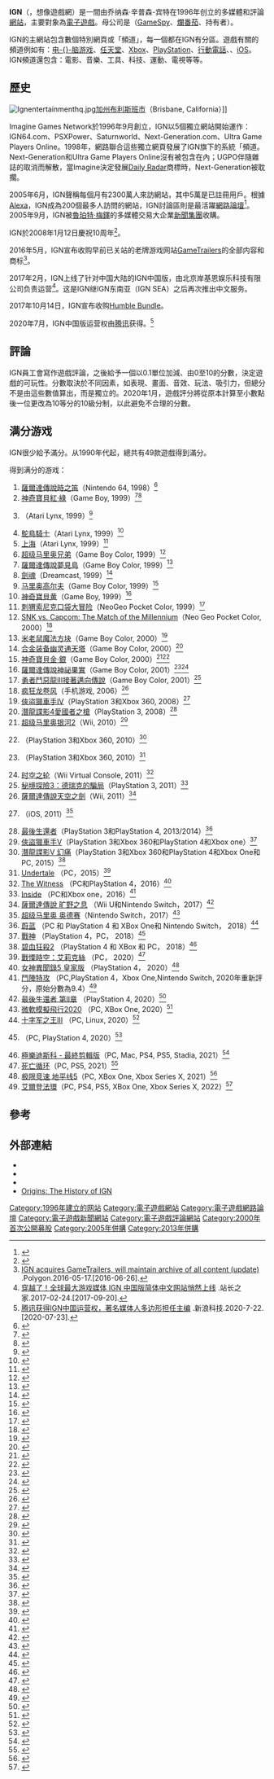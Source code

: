 {{noteTA
| G1=Games
| G2=IT
}}
{{Infobox dot-com company
| company_name = IGN Entertainment, Inc.
| company_logo = [[File:IGN_Entertainment_Logo.svg|250px]]
| caption = IGN的標誌
| company_type = {{tsl|en|j2 Global|}}子公司
| foundation = {{Startdate|1996|9}}
| location = {{USA}}[[加利福尼亚州|加利福尼亚州]][[旧金山|旧金山]]<ref>{{cite web|url=http://corp.ign.com/contact|title=Contact - IGN Etertainment|accessdate=31 May 2014|archive-date=2014-06-19|archive-url=https://web.archive.org/web/20140619024026/http://corp.ign.com/contact|dead-url=no}}</ref>
| commercial = 是
| num_employees = 400
| type = 遊戲娛樂
| registration = Free, IGN Insider, Founder's Club
| owner = j2 Global
| author = 乔纳森·辛普森-宾特<br/>{{tsl|en|Imagine Media|}}
| current_status = 活跃
| alexa = {{IncreaseNegative}} 364 ({{as of|2014|4|1|alt=April 2014}})<ref name="alexa">{{cite web |url= http://www.alexa.com/siteinfo/ign.com |title= Ign.com Site Info |publisher= [[Alexa_Internet|Alexa Internet]] |accessdate= 2014-04-01 |archive-date= 2012-03-12 |archive-url= https://www.webcitation.org/666hb1P6B?url=http://www.alexa.com/siteinfo/ign.com |dead-url= no }}</ref><!-- Updated monthly by OKBot. -->
}}
'''IGN'''（{{lang-en|Imagine Games Network}}，想像遊戲網）是一間由乔纳森·辛普森-宾特在1996年创立的多媒體和評論[[網站|網站]]，主要對象為[[電子遊戲|電子遊戲]]。母公司是'''{{lang|en|IGN Entertainment}}'''（[[GameSpy|GameSpy]]、[[爛番茄|爛番茄]]、{{tsl|en|AskMen|}}持有者）。

IGN的主網站包含數個特別網頁或「頻道」，每一個都在IGN有分區。遊戲有關的頻道例如有：[[電腦遊戲|电-{}-脑游戏]]、[[任天堂|任天堂]]、[[Xbox|Xbox]]、[[PlayStation|PlayStation]]、[[行動電話|行動電話]]、{{tsl|en|Retro|}}、[[iOS|iOS]]。IGN頻道還包含：電影、音樂、工具、科技、運動、電視等等。

== 歷史 ==
[[File:Ignentertainmenthq.jpg|thumb]][[加州|加州]][[布利斯班市|布利斯班市]]（Brisbane, California）]]

Imagine Games Network於1996年9月創立，IGN以5個獨立網站開始運作：IGN64.com、PSXPower、Saturnworld、Next-Generation.com、Ultra Game Players Online。1998年，網路聯合這些獨立網頁發展了IGN旗下的系統「頻道。Next-Generation和Ultra Game Players Online沒有被包含在內；UGPO伴隨雜誌的取消而解散，當Imagine決定發展[[Daily_Radar|Daily Radar]]商標時，Next-Generation被耽擱。

2005年6月，IGN聲稱每個月有2300萬人來訪網站，其中5萬是已註冊用戶。根據[[Alexa_Internet|Alexa]]，IGN成為200個最多人訪問的網站，IGN討論區則是最活躍[[網路論壇|網路論壇]]<ref>{{Cite web |url=http://www.alexa.com/data/details/main/ign.com |title=ign.com - Site Information from Alexa<!-- Bot generated title --> |accessdate=2008-10-04 |archive-date=2008-09-19 |archive-url=https://web.archive.org/web/20080919100359/http://www.alexa.com/data/details/main/ign.com |dead-url=no }}</ref>。2005年9月，IGN被[[魯珀特·梅鐸|魯珀特·梅鐸]]的多媒體交易大企業[[新聞集團|新聞集團]]收購。

IGN於2008年1月12日慶祝10周年<ref>{{Cite web |url=http://retro.ign.com/articles/845/845097p1.html |title=IGN: Origins: The History of IGN<!-- Bot generated title --> |access-date=2008-10-04 |archive-url=https://www.webcitation.org/666hbZYxa?url=http://retro.ign.com/articles/845/845097p1.html |archive-date=2012-03-12 |dead-url=yes }}</ref>。

2016年5月，IGN宣布收购早前已关站的老牌游戏网站[[GameTrailers|GameTrailers]]的全部内容和商标<ref>[http://www.polygon.com/2016/5/17/11692866/gametrailers-ign-acquisition-youtube-archive IGN acquires GameTrailers, will maintain archive of all content (update)] {{Wayback|url=http://www.polygon.com/2016/5/17/11692866/gametrailers-ign-acquisition-youtube-archive |date=20160519130208 }}.Polygon.2016-05-17.[2016-06-26].</ref>。

2017年2月，IGN上线了针对中国大陆的IGN中国版，由北京岸基恩娱乐科技有限公司负责运营<ref>[http://www.chinaz.com/news/2017/0224/663458.shtml 穿越了！全球最大游戏媒体 IGN 中国版简体中文网站悄然上线] {{Wayback|url=http://www.chinaz.com/news/2017/0224/663458.shtml |date=20170921000441 }}.站长之家.2017-02-24.[2017-09-20].</ref>。这是IGN继IGN东南亚（IGN SEA）之后再次推出中文服务。

2017年10月14日，IGN宣布收购[[Humble_Bundle|Humble Bundle]]。

2020年7月，IGN中国版运营权由[[腾讯|腾讯]]获得。<ref>[https://tech.sina.com.cn/roll/2020-07-22/doc-iivhvpwx6860263.shtml 腾讯获得IGN中国运营权，著名媒体人多边形担任主编] {{Wayback|url=https://tech.sina.com.cn/roll/2020-07-22/doc-iivhvpwx6860263.shtml |date=20200723134519 }}.新浪科技.2020-7-22.[2020-07-23].</ref>

== 評論 ==
IGN員工會寫作遊戲評論，之後給予一個以0.1單位加減、由0至10的分數，決定遊戲的可玩性。分數取決於不同因素，如表現、畫面、音效、玩法、吸引力，但總分不是由這些數值算出，而是獨立的。2020年1月，遊戲評分將從原本計算至小數點後一位更改為10等分的10級分制，以此避免不合理的分數。

== 满分游戏 ==
IGN很少給予滿分。从1990年代起，總共有49款遊戲得到滿分。

得到满分的游戏：
{{div col|colwidth=30em}}
# [[薩爾達傳說時之笛|薩爾達傳說時之笛]]（Nintendo 64, 1998）<ref>{{cite web |url=http://ign64.ign.com/articles/150/150437p1.html |publisher=IGN |date=1998-11-25 |accessdate=2012-02-23 |author=Schneider, Peer |title=The Legend of Zelda: Ocarina of Time —Nintendo 64 Review |archive-date=2012-03-12 |archive-url=https://www.webcitation.org/666hlQ1jJ?url=http://ign64.ign.com/articles/150/150437p1.html |dead-url=no }}</ref>
# [[神奇寶貝紅·綠|神奇寶貝紅·綠]]（Game Boy, 1999）<ref>{{cite web |url=http://gameboy.ign.com/articles/159/159846p1.html |publisher=IGN |date=1999-06-23 |accessdate=2012-02-23 |author=Harris, Craig |title=Pokemon Red —Game Boy Review |archive-date=2012-05-22 |archive-url=https://www.webcitation.org/67qbvzdpp?url=http://gameboy.ign.com/articles/159/159846p1.html |dead-url=no }}</ref><ref>{{cite web |url=http://gameboy.ign.com/articles/166/166708p1.html |publisher=IGN |date=1999-06-23 |accessdate=2012-02-23 |author=Harris, Craig |title=Pokemon Blue —Game Boy Review |archive-date=2012-02-11 |archive-url=https://web.archive.org/web/20120211163942/http://gameboy.ign.com/articles/166/166708p1.html |dead-url=no }}</ref>
# {{link-en|格子旗|Checkered Flag (1991 video game)}}（Atari Lynx, 1999）<ref>{{cite web |url=http://www.ign.com/articles/1999/07/07/checkered-flag |publisher=IGN |date=1999-07-06 |accessdate=2012-02-23 |author=Jung, Robert A. |title=Checkered Flag —Atari Lynx Review |archive-date=2012-11-03 |archive-url=https://web.archive.org/web/20121103040931/http://www.ign.com/articles/1999/07/07/checkered-flag |dead-url=no }}</ref>
# [[鴕鳥騎士|鴕鳥騎士]]（Atari Lynx, 1999）<ref>{{cite web |url=http://www.ign.com/articles/1999/07/07/joust-3 |publisher=IGN |date=1999-07-06 |accessdate=2012-02-23 |author=Jung, Robert A. |title=Joust —Atari Lynx Review |archive-date=2012-12-09 |archive-url=https://web.archive.org/web/20121209040458/http://www.ign.com/articles/1999/07/07/joust-3 |dead-url=no }}</ref>
# [[上海_(游戏)|上海]]（Atari Lynx, 1999）<ref>{{cite web |url=http://www.ign.com/articles/1999/07/07/shanghai |publisher=IGN |date=1999-07-06 |accessdate=2012-02-23 |author=Jung, Robert A. |title=Shanghai —Atari Lynx Review |archive-date=2012-12-29 |archive-url=https://web.archive.org/web/20121229150328/http://www.ign.com/articles/1999/07/07/shanghai |dead-url=no }}</ref>
# [[超级马里奥兄弟|超级马里奥兄弟]]（Game Boy Color, 1999）<ref>{{cite web |url=http://www.ign.com/articles/1999/07/22/super-mario-bros-deluxe |publisher=IGN |date=1999-07-21 |accessdate=2012-02-23 |author=Harris, Craig |title=Super Mario Bros. Deluxe —Game Boy Color Review |archive-date=2012-10-25 |archive-url=https://web.archive.org/web/20121025033603/http://www.ign.com/articles/1999/07/22/super-mario-bros-deluxe |dead-url=no }}</ref>
# [[塞尔达传说_梦见岛|薩爾達傳說夢見島]]（Game Boy Color, 1999）<ref>{{cite web |url=http://gameboy.ign.com/articles/160/160683p1.html |publisher=IGN |date=1999-09-17 |accessdate=2012-02-23 |author=Clevel和, Adam |title=Legend of Zelda: Link's Awakening DX —Game Boy Color Review |archive-date=2012-03-12 |archive-url=https://www.webcitation.org/666hqS2uB?url=http://gameboy.ign.com/articles/160/160683p1.html |dead-url=no }}</ref>
# [[劍魂_(格鬥遊戲)|劍魂]]（Dreamcast, 1999）<ref>{{cite web |url=http://dreamcast.ign.com/articles/160/160953p1.html |publisher=IGN |date=1999-09-20 |accessdate=2012-02-25 |title=Soul Calibur —Dreamcast Review |author=Gantayat, Anoop |archive-url=https://web.archive.org/web/20090207211858/http://dreamcast.ign.com/articles/160/160953p1.html |archive-date=2009-02-07 |dead-url=yes }}</ref>
# [[马里奥高尔夫64|马里奥高尔夫]]（Game Boy Color, 1999）<ref>{{cite web |url=http://www.ign.com/articles/1999/10/06/mario-golf-2 |publisher=IGN |date=1999-10-05 |accessdate=2012-02-23 |author=Harris, Craig |title=Mario Golf —Game Boy Color Review |archive-date=2012-10-14 |archive-url=https://web.archive.org/web/20121014000913/http://www.ign.com/articles/1999/10/06/mario-golf-2 |dead-url=no }}</ref>
# [[神奇寶貝_皮卡丘|神奇寶貝黄]]（Game Boy, 1999）<ref>{{cite web |url=http://gameboy.ign.com/articles/162/162045p1.html |publisher=IGN |date=1999-10-19 |accessdate=2012-02-23 |author=Harris, Craig |title=Pokemon Yellow: Special Pikachu Edition —Game Boy Review |archive-date=2012-06-26 |archive-url=https://www.webcitation.org/68hvuUQiv?url=http://gameboy.ign.com/articles/162/162045p1.html |dead-url=no }}</ref>
# [[刺猬索尼克_口袋冒险|刺猬索尼克口袋大冒险]]（NeoGeo Pocket Color, 1999）<ref>{{cite web |url=http://www.ign.com/articles/1999/12/08/sonic-pocket-adventure |publisher=IGN |date=1999-12-07 |accessdate=2012-02-23 |author=Harris, Craig |title=Sonic Pocket Adventure —NeoGeo Pocket Color Review |archive-date=2013-04-03 |archive-url=https://web.archive.org/web/20130403093823/http://www.ign.com/articles/1999/12/08/sonic-pocket-adventure |dead-url=no }}</ref>
# [[SNK对卡普空_千年之战|SNK vs. Capcom: The Match of the Millennium]]（Neo Geo Pocket Color, 2000）<ref>{{cite web |url=http://www.ign.com/articles/2000/01/05/snk-vs-capcom-match-of-the-millennium-2 |publisher=IGN |date=2000-01-04 |accessdate=2012-02-23 |author=Harris, Craig |title=SNK vs. Capcom: Match of the Millennium —Neo Geo Pocket Color Review |archive-date=2013-06-18 |archive-url=https://web.archive.org/web/20130618083100/http://www.ign.com/articles/2000/01/05/snk-vs-capcom-match-of-the-millennium-2 |dead-url=no }}</ref>
# [[魔法米老鼠俄罗斯方块|米老鼠魔法方块]]（Game Boy Color, 2000）<ref>{{cite web |url=http://www.ign.com/articles/2000/02/29/magical-tetris-challenge |publisher=IGN |date=2000-02-28 |accessdate=2012-02-23 |author=Harris, Craig |title=Magical Tetris Challenge —Game Boy Color Review |archive-date=2013-03-20 |archive-url=https://web.archive.org/web/20130320145112/http://www.ign.com/articles/2000/02/29/magical-tetris-challenge |dead-url=no }}</ref>
# [[合金装备_幽灵通天塔|合金装备幽灵通天塔]]（Game Boy Color, 2000）<ref>{{cite web |url=http://www.ign.com/articles/2000/05/06/metal-gear-solid-4 |publisher=IGN |date=2000-05-05 |accessdate=2012-02-23 |author=Harris, Craig |title=Metal Gear Solid —Game Boy Color Review |archive-date=2012-11-03 |archive-url=https://web.archive.org/web/20121103102702/http://www.ign.com/articles/2000/05/06/metal-gear-solid-4 |dead-url=no }}</ref>
# [[神奇寶貝_金·銀·水晶|神奇寶貝金·銀]]（Game Boy Color, 2000）<ref>{{cite web |url=http://gameboy.ign.com/articles/162/162865p1.html |publisher=IGN |date=2000-10-16 |accessdate=2012-02-23 |author=Harris, Craig |title=Pokemon Gold —Game Boy Review |archive-date=2012-08-12 |archive-url=https://www.webcitation.org/69s7IhwdA?url=http://gameboy.ign.com/articles/162/162865p1.html |dead-url=no }}</ref><ref>{{cite web |url=http://gameboy.ign.com/articles/166/166709p1.html |publisher=IGN |date=2000-10-16 |accessdate=2012-02-23 |author=Harris, Craig |title=Pokemon Silver —Game Boy Review |archive-date=2012-06-06 |archive-url=https://web.archive.org/web/20120606140614/http://gameboy.ign.com/articles/166/166709p1.html |dead-url=no }}</ref>
# [[塞尔达传说_不可思议的果实|薩爾達傳說神祕果實]]（Game Boy Color, 2001）<ref>{{cite web |url=http://gameboy.ign.com/articles/166/166042p1.html |publisher=IGN |date=2001-05-14 |accessdate=2012-02-23 |author=Carle, Charles |title=Legend of Zelda: Oracle of Seasons —Game Boy Color Review |archive-date=2012-03-12 |archive-url=https://www.webcitation.org/666i0RdPk?url=http://gameboy.ign.com/articles/166/166042p1.html |dead-url=no }}</ref><ref>{{cite web |url=http://gameboy.ign.com/articles/166/166041p1.html |publisher=IGN |date=2001-05-14 |accessdate=2012-02-23 |author=Carle, Charles |title=Legend of Zelda: Oracle of Ages —Game Boy Color Review |archive-date=2012-03-12 |archive-url=https://www.webcitation.org/666hvQxxB?url=http://gameboy.ign.com/articles/166/166041p1.html |dead-url=no }}</ref>
# [[勇者斗恶龙III_传说的开始|勇者鬥惡龍III接著邁向傳說]]（Game Boy Color, 2001）<ref>{{cite web |url=http://gameboy.ign.com/articles/166/166206p1.html |publisher=IGN |date=2001-07-20 |accessdate=2012-02-23 |author=Sellers, Peter |title=Dragon Warrior III —Game Boy Color Review |archive-date=2011-06-13 |archive-url=https://web.archive.org/web/20110613205257/http://gameboy.ign.com/articles/166/166206p1.html |dead-url=no }}</ref>
# [[疯狂龙卷风|疯狂龙卷风]]（手机游戏, 2006）<ref>{{cite web |url=http://www.ign.com/articles/2006/12/09/tornado-mania-review |date=2006-12-08 |accessdate=2013-05-07 |title=Tornado Mania Review |publisher=IGN |author=Buchanan, Levi |archive-date=2013-02-24 |archive-url=https://web.archive.org/web/20130224004119/http://www.ign.com/articles/2006/12/09/tornado-mania-review |dead-url=no }}</ref>
# [[俠盜獵車手IV|俠盜獵車手IV]]（PlayStation 3和Xbox 360, 2008）<ref>{{cite web |url=http://ps3.ign.com/articles/869/869541p1.html |publisher=IGN |date=2008-04-25 |accessdate=2012-02-23 |author=Goldstein, Hilary |title=Grand Theft Auto IV Review |archive-date=2012-01-19 |archive-url=https://web.archive.org/web/20120119004324/http://ps3.ign.com/articles/869/869541p1.html |dead-url=no }}</ref>
# [[合金装备4_爱国者之枪|潛龍諜影4愛國者之槍]]（PlayStation 3, 2008）<ref>{{cite web |url=http://ps3.ign.com/articles/881/881472p5.html |publisher=IGN |date=2008-06-12 |accessdate=2012-02-23 |author=Haynes, Jeff |title=Metal Gear Solid 4: Guns of the Patriots Review |archive-date=2011-12-29 |archive-url=https://web.archive.org/web/20111229073240/http://ps3.ign.com/articles/881/881472p5.html |dead-url=no }}</ref>
# [[超级马里奥银河2|超级马里奥银河2]]（Wii, 2010）<ref>{{cite web |url=http://wii.ign.com/articles/109/1091239p1.html |publisher=IGN |date=2010-05-20 |accessdate=2012-02-23 |author=Harris, Craig |title=Super Mario Galaxy 2 Review |archive-url=https://web.archive.org/web/20110522142910/http://wii.ign.com/articles/109/1091239p1.html |archive-date=2011-05-22 |dead-url=yes }}</ref>
# {{link-en|荒野大镖客：亡灵梦魇|Red Dead Redemption: Undead Nightmare}}（PlayStation 3和Xbox 360, 2010）<ref>{{cite web |url=http://xboxlive.ign.com/articles/113/1130683p1.html |publisher=IGN |date=2010-10-27 |accessdate=2012-02-23 |author=Steimer, Kristine |title=Red Dead Redemption: Undead Nightmare Review |deadurl=yes |archiveurl=https://web.archive.org/web/20101030071432/http://xboxlive.ign.com/articles/113/1130683p1.html |archivedate=2010-10-30 }}</ref>
# {{link-en|吃豆人 冠軍版DX|Pac-Man Championship Edition DX}}（PlayStation 3和Xbox 360, 2010）<ref>{{cite web |url=http://ps3.ign.com/articles/113/1137513p1.html |publisher=IGN |date=2010-11-30 |accessdate=2012-02-23 |author=Hatfield, Daemon |title=Pac-Man Championship Edition DX Review |archive-date=2011-12-04 |archive-url=https://web.archive.org/web/20111204042609/http://ps3.ign.com/articles/113/1137513p1.html |dead-url=no }}</ref>
# [[时空之轮|时空之轮]]（Wii Virtual Console, 2011）<ref>{{cite web |url=http://wii.ign.com/articles/117/1170454p1.html |publisher=IGN |date=2011-05-25 |accessdate=2012-02-23 |author=Thomas, Lucas M. |title=Chrono Trigger Review |archive-date=2011-05-28 |archive-url=https://web.archive.org/web/20110528133828/http://wii.ign.com/articles/117/1170454p1.html |dead-url=no }}</ref>
# [[秘境探險3：德瑞克的騙局|秘境探險3：德瑞克的騙局]]（PlayStation 3, 2011）<ref>{{cite web |url=http://ps3.ign.com/articles/121/1210241p1.html |publisher=IGN |date=2011-10-24 |accessdate=2012-02-23 |author=Miller, Greg |title=Uncharted 3: Drake's Deception Review |archive-date=2012-01-18 |archive-url=https://web.archive.org/web/20120118012931/http://ps3.ign.com/articles/121/1210241p1.html |dead-url=no }}</ref>
# [[塞尔达传说_天空之剑|薩爾達傳說天空之劍]]（Wii, 2011）<ref>{{cite web |url=http://wii.ign.com/articles/121/1212220p1.html |publisher=IGN |date=2011-11-11 |accessdate=2012-02-23 |author=George, Richard |title=The Legend of Zelda: Skyward Sword Review |archive-url=https://web.archive.org/web/20120118193640/http://wii.ign.com/articles/121/1212220p1.html |archive-date=2012-01-18 |dead-url=yes }}</ref>
# {{link-en|无尽之剑2|Infinity Blade II}}（iOS, 2011）<ref>{{cite web |url=http://wireless.ign.com/articles/121/1213605p1.html |publisher=IGN |date=2011-11-30 |accessdate=2012-02-23 |author=Davis, Justin |title=Infinity Blade II Review |deadurl=yes |archiveurl=https://web.archive.org/web/20120118095927/http://wireless.ign.com/articles/121/1213605p1.html |archivedate=2012-01-18 }}</ref>
# [[最後生還者|最後生還者]]（PlayStation 3和PlayStation 4, 2013/2014）<ref>{{cite web |url=http://www.ign.com/articles/2013/06/05/the-last-of-us-review |publisher=IGN |date=2013-06-05 |accessdate=2013-06-05 |author=Moriarty, Colin |title=The Last of Us Review |archive-date=2017-06-08 |archive-url=https://web.archive.org/web/20170608235945/http://www.ign.com/articles/2013/06/05/the-last-of-us-review |dead-url=no }}</ref>
# [[俠盜獵車手V|俠盜獵車手V]]（PlayStation 3和Xbox 360和PlayStation 4和Xbox one）<ref>{{cite web |url=http://www.ign.com/articles/2013/09/16/grand-theft-auto-v-review |publisher=IGN |date=2013-09-16 |accessdate=2013-09-16 |author=Macdonald, Keza |title=Grand Theft Auto V Review |archive-date=2013-09-16 |archive-url=https://web.archive.org/web/20130916190840/http://www.ign.com/articles/2013/09/16/grand-theft-auto-v-review |dead-url=no }}</ref>
# [[潛龍諜影V_幻痛|潛龍諜影V 幻痛]]（PlayStation 3和Xbox 360和PlayStation 4和Xbox One和PC, 2015）<ref>{{cite web |url=http://www.ign.com/games/metal-gear-solid-5/ps4-149843 |publisher=IGN |date=2015-08-23 |accessdate=2015-09-01 |author=VINCE INGENITO |title=Metal Gear Solid V The Phantom Pain |archive-date=2015-08-31 |archive-url=https://web.archive.org/web/20150831002251/http://www.ign.com/games/metal-gear-solid-5/ps4-149843 |dead-url=no }}</ref>
# [[Undertale|Undertale]] （PC，2015）<ref>{{cite web|url=http://www.ign.com/articles/2016/01/13/undertale-review|publisher=IGN|date=2016-01-12|4=|author=KALLIE PLAGGE|title=Undertale Review|accessdate=2016-02-27|archive-date=2016-02-27|archive-url=https://web.archive.org/web/20160227045308/http://www.ign.com/articles/2016/01/13/undertale-review|dead-url=no}}</ref>
# [[见证者|The Witness]] （PC和PlayStation 4，2016）<ref>{{cite web |url=http://www.ign.com/articles/2016/01/25/the-witness-review?watch=IGN |date=2016-01-25 |3= |author=CHLOI RAD |title=The Witness Review |accessdate=2016-03-07 |archive-date=2016-03-08 |archive-url=https://web.archive.org/web/20160308012415/http://www.ign.com/articles/2016/01/25/the-witness-review?watch=IGN |dead-url=no }}</ref>
# [[Inside_(游戏)|Inside]] （PC和Xbox one，2016）<ref>{{cite web |url=http://au.ign.com/articles/2016/06/28/inside-review |date=2016-06-28 |3= |author=Ryan McCaffrey |title=Inside Review |accessdate=2016-07-10 |archive-date=2016-07-11 |archive-url=https://web.archive.org/web/20160711073844/http://au.ign.com/articles/2016/06/28/inside-review |dead-url=no }}</ref>
# [[塞尔达传说_旷野之息|薩爾達傳說 旷野之息]] （Wii U和Nintendo Switch，2017）<ref>{{cite web |url=http://au.ign.com/articles/2017/03/02/the-legend-of-zelda-breath-of-the-wild-review |date=2017-03-02 |3= |author=Jose Otero |title=The Legend of Zelda: Breath of the Wild Review |accessdate=2017-03-02 |archive-date=2017-03-22 |archive-url=https://web.archive.org/web/20170322033956/http://au.ign.com/articles/2017/03/02/the-legend-of-zelda-breath-of-the-wild-review |dead-url=no }}</ref>
# [[超级马里奥_奥德赛|超级马里奥 奥德赛]]（Nintendo Switch，2017）<ref>{{cite web |url=http://au.ign.com/articles/2017/10/26/super-mario-odyssey-review |date=2017-10-27 |3= |author=Ryan McCaffrey |title=Super Mario Odyssey Review |access-date=2017-10-26 |archive-date=2020-04-04 |archive-url=https://web.archive.org/web/20200404213947/https://au.ign.com/articles/2017/10/26/super-mario-odyssey-review }}</ref>
#[[蔚蓝_(游戏)|蔚蓝]] （PC 和 PlayStation 4 和 XBox One和 Nintendo Switch， 2018）<ref>{{cite web |url=http://www.ign.com/articles/2018/01/25/celeste-review |date=2018-01-25 |3= |author=Tom Marks |title=Celeste Review |accessdate=2018-02-11 |archive-date=2018-09-24 |archive-url=https://web.archive.org/web/20180924201433/http://www.ign.com/articles/2018/01/25/celeste-review |dead-url=no }}</ref>
#[[戰神_(2018年遊戲)|戰神]] （PlayStation 4，PC， 2018）<ref>{{cite web |url=http://au.ign.com/articles/2018/04/12/god-of-war-review |date=2018-04-12 |3= |author=Jonathon Dornbush |title=God of War Review |access-date=2018-04-14 |archive-date=2020-04-04 |archive-url=https://web.archive.org/web/20200404213920/https://au.ign.com/articles/2018/04/12/god-of-war-review }}</ref>
#[[荒野大镖客2|碧血狂殺2]] （PlayStation 4 和 XBox 和 PC， 2018）<ref>{{cite web |url=https://www.ign.com/articles/2018/10/25/red-dead-redemption-2-review |date=2018-10-25 |3= |author=LUKE REILLY |title=Red Dead Redemption 2 review |accessdate=2018-10-25 |archive-date=2018-10-25 |archive-url=https://web.archive.org/web/20181025144018/https://www.ign.com/articles/2018/10/25/red-dead-redemption-2-review |dead-url=no }}</ref>
#[[半衰期：爱莉克斯|戰慄時空：艾莉克絲]] （PC， 2020）<ref>{{cite web |url=https://au.ign.com/articles/half-life-alyx-review |date=2020-03-24 |3= |author=Dan Stapleton |title=Half-Life: Alyx review |accessdate=2020-03-24 |archive-date=2020-03-23 |archive-url=https://web.archive.org/web/20200323172654/https://au.ign.com/articles/half-life-alyx-review |dead-url=no }}</ref>
#[[女神異聞錄5|女神異聞錄5 皇家版]] （PlayStation 4， 2020）<ref>{{cite web |url=https://au.ign.com/articles/persona-5-royal-review |date=2020-04-01 |3= |author=T.J.Hafer |title=Persona 5 Royal review |accessdate=2020-04-01 |archive-date=2020-04-01 |archive-url=https://web.archive.org/web/20200401043334/https://au.ign.com/articles/persona-5-royal-review |dead-url=no }}</ref>
#[[鬥陣特攻|鬥陣特攻]] （PC,PlayStation 4，Xbox One,Nintendo Switch, 2020年重新評分，原始分數為9.4）<ref>{{cite web |url=https://www.ign.com/articles/overwatch-review-2020-update |date=2020-05-20 |3= |author=Simon Cardy |title=Overwatch Review (2020 Update) |accessdate=2020-05-21 |archive-date=2020-05-21 |archive-url=https://web.archive.org/web/20200521154725/https://www.ign.com/articles/overwatch-review-2020-update |dead-url=no }}</ref>
#[[最後生還者_第II章|最後生還者 第II章]] （PlayStation 4, 2020）<ref>{{cite web |url=https://www.ign.com/articles/the-last-of-us-part-2-review |date=2020-06-12 |3= |author=Jonathon Dornbush |title=The Last of Us Part 2 Review |accessdate=2020-06-12 |archive-date=2020-06-12 |archive-url=https://web.archive.org/web/20200612071839/https://www.ign.com/articles/the-last-of-us-part-2-review |dead-url=no }}</ref>
#[[微軟模擬飛行2020|微軟模擬飛行2020]] （PC, XBox One, 2020）<ref>{{cite web |url=https://www.ign.com/articles/microsoft-flight-simulator-review |date=2020-08-18 |3= |author=Seth Macy |title=Microsoft Flight Simulator Review |accessdate=2020-08-17 |archive-date=2020-08-17 |archive-url=https://web.archive.org/web/20200817130258/https://www.ign.com/articles/microsoft-flight-simulator-review |dead-url=no }}</ref>
#[[十字军之王III|十字军之王III]] （PC, Linux, 2020）<ref>{{cite web |url=https://www.ign.com/articles/crusader-kings-3-review |date=2020-08-31 |3= |author=T.J. Hafer |title=Crusader Kings 3 Review |accessdate=2020-09-01 |archive-date=2020-09-01 |archive-url=https://web.archive.org/web/20200901052857/https://www.ign.com/articles/crusader-kings-3-review |dead-url=no }}</ref>
# {{link-en|洞穴冒險2|Spelunky 2}}（PC, PlayStation 4, 2020）<ref>{{cite web |url=https://www.ign.com/articles/spelunky-2-review |date=2020-09-14 |3= |author=Mitchell Saltzman |title=Spelunky 2 Review |accessdate=2020-12-02 |archive-date=2020-11-03 |archive-url=https://web.archive.org/web/20201103042007/https://www.ign.com/articles/spelunky-2-review |dead-url=no }}</ref>
# [[極樂迪斯科|極樂迪斯科 - 最終剪輯版]]（PC, Mac, PS4, PS5, Stadia, 2021）<ref>{{cite web |url=https://www.ign.com/articles/disco-elysium-the-final-cut-review |date=2021-03-31 |3= |author=Simon Cardy |title=Disco Elysium - The Final Cut Review |accessdate=2021-03-31 |archive-date=2021-03-30 |archive-url=https://web.archive.org/web/20210330194346/https://www.ign.com/articles/disco-elysium-the-final-cut-review }}</ref>
# [[死亡循环|死亡循环]]（PC, PS5, 2021）<ref>{{cite web |url=https://www.ign.com/articles/deathloop-review |date=2021-09-24 |3= |author=Matt Purslow |title=Deathloop Review |accessdate=2021-11-04 |archive-date=2022-01-03 |archive-url=https://web.archive.org/web/20220103213948/https://www.ign.com/articles/deathloop-review }}</ref>
# [[极限竞速_地平线5|极限竞速 地平线5]]（PC, XBox One, Xbox Series X, 2021）<ref>{{cite web |url=https://www.ign.com/articles/forza-horizon-5-review |date=2021-11-04 |3= |author=Luke Reilly |title=Forza Horizon 5 Review |accessdate=2021-11-04 |archive-date=2021-12-27 |archive-url=https://web.archive.org/web/20211227135624/https://www.ign.com/articles/forza-horizon-5-review }}</ref>
# [[艾爾登法環|艾爾登法環]]（PC, PS4, PS5, XBox One, Xbox Series X, 2022）<ref>{{cite web |url=https://www.ign.com/articles/elden-ring-review?utm_source=twitter |date=2022-02-23 |3= |author=Mitchell Saltzman |title=Elden Ring Review |accessdate=2022-02-24 |archive-date=2022-02-23 |archive-url=https://web.archive.org/web/20220223184059/https://www.ign.com/articles/elden-ring-review?utm_source=twitter }}</ref>


{{div col end}}

== 參考 ==
{{reflist|2}}

== 外部連結 ==
* {{Official website|https://www.ign.com/}}
* {{URL|https://www.ign.com.cn/|IGN中国版}}{{zh-cn}}
* {{YouTube channel|title=IGN|channel=UCKy1dAqELo0zrOtPkf0eTMw}}
* [https://www.webcitation.org/666hbZYxa?url=http://retro.ign.com/articles/845/845097p1.html Origins: The History of IGN]

{{Video Game Critics}}
{{腾讯}}

[[Category:1996年建立的网站|Category:1996年建立的网站]]
[[Category:電子遊戲網站|Category:電子遊戲網站]]
[[Category:電子遊戲網路論壇|Category:電子遊戲網路論壇]]
[[Category:電子遊戲新聞網站|Category:電子遊戲新聞網站]]
[[Category:電子遊戲評論網站|Category:電子遊戲評論網站]]
[[Category:2000年首次公開募股|Category:2000年首次公開募股]]
[[Category:2005年併購|Category:2005年併購]]
[[Category:2013年併購|Category:2013年併購]]